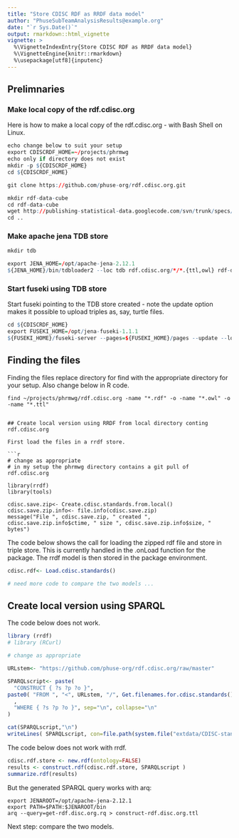 ```yaml
---
title: "Store CDISC RDF as RRDF data model"
author: "PhuseSubTeamAnalysisResults@example.org"
date: "`r Sys.Date()`"
output: rmarkdown::html_vignette
vignette: >
  %\VignetteIndexEntry{Store CDISC RDF as RRDF data model}
  %\VignetteEngine{knitr::rmarkdown}
  %\usepackage[utf8]{inputenc}
---
```




## Prelimnaries

### Make local copy of the rdf.cdisc.org
Here is how to make a local copy of the rdf.cdisc.org - with Bash Shell on Linux.


```r
echo change below to suit your setup
export CDISCRDF_HOME=~/projects/phrmwg
echo only if directory does not exist 
mkdir -p ${CDISCRDF_HOME}  
cd ${CDISCRDF_HOME}

git clone https://github.com/phuse-org/rdf.cdisc.org.git

mkdir rdf-data-cube
cd rdf-data-cube
wget http://publishing-statistical-data.googlecode.com/svn/trunk/specs/src/main/vocab/cube.ttl
cd ..
```


### Make apache jena TDB store


```r
mkdir tdb

export JENA_HOME=/opt/apache-jena-2.12.1
${JENA_HOME}/bin/tdbloader2 --loc tdb rdf.cdisc.org/*/*.{ttl,owl} rdf-data-cube/*.ttl 
```

### Start fuseki using TDB store

Start fuseki pointing to the TDB store created - note the update option makes it possible to upload triples as, say, turtle files.


```r
cd ${CDISCRDF_HOME}
export FUSEKI_HOME=/opt/jena-fuseki-1.1.1
${FUSEKI_HOME}/fuseki-server --pages=${FUSEKI_HOME}/pages --update --loc=tdb /cdisc
```


## Finding the files

Finding the files replace directory for find with the appropriate directory for your setup.
Also change below in R code.

```
find ~/projects/phrmwg/rdf.cdisc.org -name "*.rdf" -o -name "*.owl" -o -name "*.ttl"
```

```

## Create local version using RRDF from local directory conting rdf.cdisc.org

First load the files in a rrdf store.

```r

# change as appropriate
# in my setup the phrmwg directory contains a git pull of rdf.cdisc.org

library(rrdf)
library(tools)

cdisc.save.zip<- Create.cdisc.standards.from.local()
cdisc.save.zip.info<- file.info(cdisc.save.zip)
message("File ", cdisc.save.zip, " created ", cdisc.save.zip.info$ctime, " size ", cdisc.save.zip.info$size, " bytes")
```


The code below shows the call for loading the zipped rdf file and store in triple store.
This is currently handled in the .onLoad function for the package. The rrdf model is then stored in the package environment.

```r

cdisc.rdf<- Load.cdisc.standards()

# need more code to compare the two models ...

```


## Create local version using SPARQL

The code below does not work.

```r

library (rrdf)
# library (RCurl)

# change as appropriate

URLstem<- "https://github.com/phuse-org/rdf.cdisc.org/raw/master"

SPARQLscript<- paste(
  "CONSTRUCT { ?s ?p ?o }",
paste0( "FROM ", "<", URLstem, "/", Get.filenames.for.cdisc.standards(), ">", collapse="\n" )
  ,
  "WHERE { ?s ?p ?o }", sep="\n", collapse="\n"
)

cat(SPARQLscript,"\n")
writeLines( SPARQLscript, con=file.path(system.file("extdata/CDISC-standards-rdf", package="rrdfqbcrnd0"), "get-rdf.disc.org.rq" ) )

```


The code below does not work with rrdf.

```r
cdisc.rdf.store <- new.rdf(ontology=FALSE)
results <- construct.rdf(cdisc.rdf.store, SPARQLscript )
summarize.rdf(results)
```

But the generated SPARQL query works with arq:
```
export JENAROOT=/opt/apache-jena-2.12.1
export PATH=$PATH:$JENAROOT/bin
arq --query=get-rdf.disc.org.rq > construct-rdf.disc.org.ttl
```

Next step: compare the two models.


